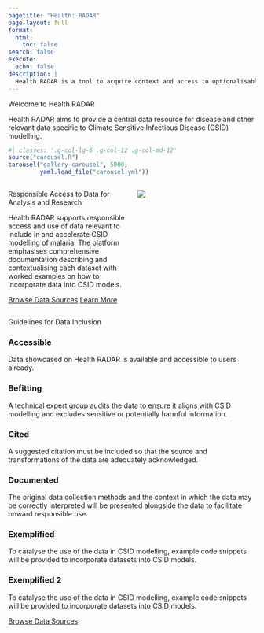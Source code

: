 ```yaml
---
pagetitle: "Health: RADAR"
page-layout: full
format:
  html:
    toc: false
search: false
execute:
  echo: false
description: |
  Health RADAR is a tool to acquire context and access to optionalisable data for modelling malaria in Southern Africa.
---
```


::: {#hero-banner .column-screen}
::: {.grid .column-page}
::: {.headline .g-col-lg-12 .g-col-12 .g-col-md-12}
::: {#homepage-heading}
Welcome to Health RADAR
:::

::: {.description}
Health RADAR aims to provide a central data resource for disease and other relevant data specific to Climate Sensitive Infectious Disease (CSID) modelling.
:::

```r
#| classes: '.g-col-lg-6 .g-col-12 .g-col-md-12'
source("carousel.R")
carousel("gallery-carousel", 5000, 
         yaml.load_file("carousel.yml"))
```
:::
:::
:::

::: {#radar-block .content-block .column-screen}

::: {.column-page}

::: {.columns}

::: {.column width="50%"}

::: {.hero-text}
Responsible Access to Data for Analysis and Research
:::

::: {.description}
Health RADAR supports responsible access and use of data relevant to include in and accelerate CSID modelling of malaria. The platform emphasises comprehensive documentation describing and contextualising each dataset with worked examples on how to incorporate data into CSID models.
:::

::: {.home-buttons}
[Browse Data Sources](/radar/data.qmd){.btn-browse .btn-action-primary .btn-action .btn .btn-success .btn-lg role="button"} [Learn More](/radar/about.qmd){#btn-about .btn-action .btn .btn-info .btn-lg role="button"}
:::

:::

::: {.column width="50%"}

::: {#data-image}
![](img/browse_datasources.png)
:::

:::

:::

:::

:::

::: {#principles-block .content-block .column-screen}

::: {#principles-heading .hero-text}
Guidelines for Data Inclusion
:::

::: {.principles .column-page}

::: {layout-ncol=3}

::: {.principle}
### Accessible
Data showcased on Health RADAR is available and accessible to users already.
:::

::: {.principle}
### Befitting
A technical expert group audits the data to ensure it aligns with CSID modelling and excludes sensitive or potentially harmful information.
:::

::: {.principle}
### Cited
A suggested citation must be included so that the source and transformations of the data are adequately acknowledged. 
:::

::: {.principle}
### Documented 
The original data collection methods and the context in which the data may be correctly interpreted will be presented alongside the data to facilitate onward responsible use. 
:::

::: {.principle}
### Exemplified 
To catalyse the use of the data in CSID modelling, example code snippets will be provided to incorporate datasets into CSID models.  
:::


::: {.principle}
### Exemplified 2   <!-- this is added and hidden so that quarto can properly align the principles -->
To catalyse the use of the data in CSID modelling, example code snippets will be provided to incorporate datasets into CSID models.  
:::

:::

:::

:::


::: {#browse-btn-block .content-block .column-screen}

::: {.column-page}

[Browse Data Sources](/radar/data.qmd){.btn-browse .btn-action-primary  .btn-action .btn .btn-success .btn-lg role="button" style="margin-top: 1em;"}

:::
:::
